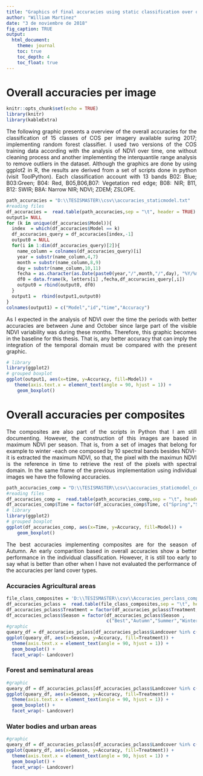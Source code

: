```yaml
---
title: "Graphics of final accuracies using static classification over original images and composites"
author: "William Martinez"
date: "3 de noviembre de 2018"
fig_caption: TRUE
output: 
  html_document:
    theme: journal
    toc: true
    toc_depth: 4
    toc_float: true
---
```

<style>
body {
text-align: justify}
</style>

# Overall accuracies per image

```r
knitr::opts_chunk$set(echo = TRUE)
library(knitr)
library(kableExtra)
```

The following graphic presents a overview of the overall accuracies for the classification of 15 classes of COS per imagery available suring 2017; implementing random forest classifier. I used two versions of the COS training data according with the analysis of NDVI over time, one without cleaning process and another implementing the interquantile range analysis to remove outliers in the dataset. Although the graphics are done by using ggplot2 in R, the results are derived from a set of scripts done in python (visit ToolPython). Each classification account with 13 bands B02: Blue; B03:Green; B04: Red, B05,B06,B07: Vegetation red edge; B08: NIR; B11, B12: SWIR; B8A: Narrow NIR; NDVI; ZDEM; ZSLOPE.


```r
path_accuracies = "D:\\TESISMASTER\\csv\\accuracies_staticmodel.txt"
#reading files
df_accuracies =  read.table(path_accuracies,sep = "\t", header = TRUE)
output1= NULL
for (k in unique(df_accuracies$Model)){
  index  = which(df_accuracies$Model == k)
  df_accuracies_query = df_accuracies[index,-1]
  output0 = NULL
  for(i in 1:dim(df_accuracies_query)[2]){
    name_column = colnames(df_accuracies_query)[i]
    year = substr(name_column,4,7)
    month = substr(name_column,8,9)
    day = substr(name_column,10,11)
    fecha = as.character(as.Date(paste0(year,"/",month,"/",day), "%Y/%m/%d"))
    df0 = data.frame(k, letters[i] ,fecha,df_accuracies_query[,i])
    output0 = rbind(output0, df0)
  }
  output1 =  rbind(output1,output0)
}
colnames(output1) = c("Model","id","time","Accuracy")
```

As I expected in the analysis of NDVI over the time the periods with better accuracies are between June and October since large part of the visible NDVI variability was during these months. Therefore, this graphic becomes in the baseline for this thesis. That is, any better accuracy that can imply the integration of the temporal domain must be compared with the present graphic. 

```r
# library
library(ggplot2)
# grouped boxplot
ggplot(output1, aes(x=time, y=Accuracy, fill=Model)) + 
   theme(axis.text.x = element_text(angle = 90, hjust = 1)) +
    geom_boxplot()
```

# Overall accuracies per composites

The composites are also part of the scripts in Python that I am still documenting. However, the construction of this images are based in maximum NDVI per season. That is, from a set of images that belong for example to winter -each one composed by 10 spectral bands besides NDVI- it is extracted the maximum NDVI, so that, the pixel with the maximun NDVI is the reference in time to retrieve the rest of the pixels with spectral domain. In the same frame of the previous implementation using individual images we have the following accuracies.

```r
path_accuracies_comp = "D:\\TESISMASTER\\csv\\accuracies_staticmodel_composites.txt"
#reading files
df_accuracies_comp =  read.table(path_accuracies_comp,sep = "\t", header = TRUE)
df_accuracies_comp$Time = factor(df_accuracies_comp$Time, c("Spring","Summer",'Autumn','Winter'))
# library
library(ggplot2)
# grouped boxplot
ggplot(df_accuracies_comp, aes(x=Time, y=Accuracy, fill=Model)) + 
    geom_boxplot()
```

The best accuracies implementing composites are for the  season of Autumn. An early comparition based in overall accuracies show a better performance in the individual classification. However, it is still too early to say what is better than other when I have not evaluated the performance of the accuracies per land cover types. 

### Accuracies Agricultural areas


```r
file_class_composites = 'D:\\TESISMASTER\\csv\\Accuracies_perclass_composites.txt'
df_accuracies_pclass =  read.table(file_class_composites,sep = "\t", header = TRUE)
df_accuracies_pclass$Treatment = factor(df_accuracies_pclass$Treatment, c("Raw","Composite"))
df_accuracies_pclass$Season = factor(df_accuracies_pclass$Season , 
                                     c("Best","Autumn","Summer","Winter"))
#graphic
queary_df = df_accuracies_pclass[df_accuracies_pclass$Landcover %in% c("Rice fields", "Herbaceus-periodic","Vineyard","Orchards.","Olive-trees","Herbaceous-permanent"),]
ggplot(queary_df, aes(x=Season, y=Accuracy, fill=Treatment)) + 
  theme(axis.text.x = element_text(angle = 90, hjust = 1)) +
  geom_boxplot() +
  facet_wrap(~ Landcover)
```


### Forest and seminatural areas

```r
#graphic
queary_df = df_accuracies_pclass[df_accuracies_pclass$Landcover %in% c("Holm and cork trees", "Eucalytus trees","Coniferous trees","Natural-herbaceous"),]
ggplot(queary_df, aes(x=Season, y=Accuracy, fill=Treatment)) + 
  theme(axis.text.x = element_text(angle = 90, hjust = 1)) +
  geom_boxplot() +
  facet_wrap(~ Landcover)
```


### Water bodies and urban areas

```r
#graphic
queary_df = df_accuracies_pclass[df_accuracies_pclass$Landcover %in% c("Sealed", "Non_vegetated","Wetlands","Water"),]
ggplot(queary_df, aes(x=Season, y=Accuracy, fill=Treatment)) + 
  theme(axis.text.x = element_text(angle = 90, hjust = 1)) +
  geom_boxplot() +
  facet_wrap(~ Landcover)
```


